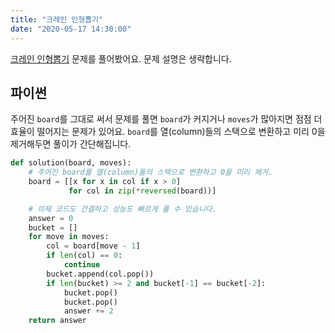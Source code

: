```yaml
---
title: "크레인 인형뽑기"
date: "2020-05-17 14:30:00"
---
```

[크레인 인형뽑기](https://programmers.co.kr/learn/courses/30/lessons/12916) 문제를 풀어봤어요. 문제
설명은 생략합니다.

## 파이썬

주어진 `board`를 그대로 써서 문제를 풀면 `board`가 커지거나 `moves`가 많아지면 점점 더 효율이
떨어지는 문제가 있어요. `board`를 열(column)들의 스택으로 변환하고 미리 0을 제거해두면
풀이가 간단해집니다.

```python
def solution(board, moves):
    # 주어진 board를 열(column)들의 스택으로 변환하고 0을 미리 제거.
    board = [[x for x in col if x > 0]
             for col in zip(*reversed(board))]

    # 이제 코드도 간결하고 성능도 빠르게 풀 수 있습니다.
    answer = 0
    bucket = []
    for move in moves:
        col = board[move - 1]
        if len(col) == 0:
            continue
        bucket.append(col.pop())
        if len(bucket) >= 2 and bucket[-1] == bucket[-2]:
            bucket.pop()
            bucket.pop()
            answer += 2
    return answer
```
